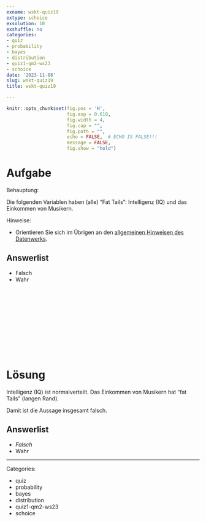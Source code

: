 ```yaml
---
exname: wskt-quiz19
extype: schoice
exsolution: 10
exshuffle: no
categories:
- quiz
- probability
- bayes
- distribution
- quiz1-qm2-ws23
- schoice
date: '2023-11-08'
slug: wskt-quiz19
title: wskt-quiz19

---
```





```r
knitr::opts_chunk$set(fig.pos = 'H',
                      fig.asp = 0.618,
                      fig.width = 4,
                      fig.cap = "", 
                      fig.path = "",
                      echo = FALSE,  # ECHO IS FALSE!!!
                      message = FALSE,
                      fig.show = "hold")
```






# Aufgabe


Behauptung: 

Die folgenden Variablen haben (alle) "Fat Tails": Intelligenz (IQ) und das Einkommen von Musikern.

Hinweise:

- Orientieren Sie sich im Übrigen an den [allgemeinen Hinweisen des Datenwerks](https://datenwerk.netlify.app/hinweise).


Answerlist
----------

* Falsch
* Wahr


</br>
</br>
</br>
</br>
</br>
</br>
</br>
</br>
</br>
</br>

# Lösung

Intelligenz (IQ) ist normalverteilt. 
Das Einkommen von Musikern hat "fat Tails" (langen Rand).

Damit ist die Aussage insgesamt falsch.



Answerlist
----------


* *Falsch*
* Wahr








---

Categories: 

- quiz
- probability
- bayes
- distribution
- quiz1-qm2-ws23
- schoice

